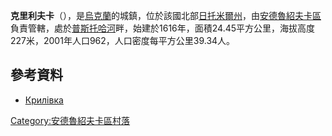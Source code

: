 {{coord|49|56|42|N|28|55|39|E|scale:30000|display=title}}

'''克里利夫卡'''（{{lang-uk|Крилівка}}），是[[烏克蘭|烏克蘭]]的城鎮，位於該國北部[[日托米爾州|日托米爾州]]，由[[安德魯紹夫卡區|安德魯紹夫卡區]]負責管轄，處於[[普斯托哈河|普斯托哈河]]畔，始建於1616年，面積24.45平方公里，海拔高度227米，2001年人口962，人口密度每平方公里39.34人。

==參考資料== 
*[https://web.archive.org/web/20131224170755/http://w1.c1.rada.gov.ua/pls/z7502/A005?rdat1=24.12.2013&rf7571=8664 Крилівка]

[[Category:安德魯紹夫卡區村落|Category:安德魯紹夫卡區村落]]